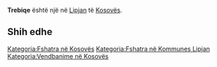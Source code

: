 {{Fshat në 
 | Emri                = Trebiqe
 | EmriAlt                = 
 | NAME_SHORT_FORM=      
 | NAME_GENERIC=      
 | NAME_SORT_NAME_RO=      TREBIQE
 | FULL_NAME_RO = Trebiqe
 | FULL_NAME_ND_RO=Trebiqe
 | SORT_NAME_RG=TREBIQE
 | FULL_NAME_RG=Trebiqe
 | FULL_NAME_ND_RG=Trebiqe
 | SRP_NAME_SHORT_FORM=      
 | SRP_NAME_GENERIC=      
 | SRP_NAME_SORT_NAME_RO=      
 | SRP_FULL_NAME_RO = 
 | SRP_FULL_NAME_ND_RO=
 | SRP_SORT_NAME_RG=
 | SRP_FULL_NAME_RG=
 | SRP_FULL_NAME_ND_RG=
 | Emri (Rasa dhanore) = 
 | Figura              = 
 | Shteti              = Kosovo
 | Komuna              = Lipjan
 | Kodi postar         = 
 | Sipërfaqja          = 

 | Popullsia           = 

 | Regj. i popullsisë  = 
 | Dend. e popullsisë  = 
 | Faqja zyrtare       = 
 <!--- Koordinatat ----> 
 | Gjerësia            = 43.194167
 | Gjatësia            = 20.6325
 | Lartësia            = 
}}
'''Trebiqe''' është një [[]] në [[Lipjan]] të [[Kosovës]].

<!-- == Gjeografia == -->
<!-- == Historia == -->
<!-- == Demografia == -->
== Shih edhe ==
{{Komuna Lipjan}}
{{Kosovo-Administrata-Cung}}

[[Kategoria:Fshatra në Kosovës]]
[[Kategoria:Fshatra në Kommunes Lipjan]]
[[Kategoria:Vendbanime në Kosovës]]